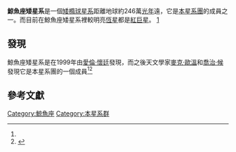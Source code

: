{{Galaxy 
| name = 鯨魚座矮星系
| epoch = [[J2000|J2000]]   
| type = dSph<ref name="ned">{{cite web
  | title=NASA/IPAC Extragalactic Database
  | work=Results for Cetus Dwarf
  | url=http://nedwww.ipac.caltech.edu/
  | accessdate=2006-12-23
  | archive-date=2011-05-14
  | archive-url=https://web.archive.org/web/20110514100451/http://nedwww.ipac.caltech.edu/
  | dead-url=no
  }}</ref>
| ra = {{RA|00|26|11.0}}<ref name="ned" />
| dec = {{DEC|-11|02|40}}<ref name="ned" />
| dist_ly = 2460000 ± 80000 [[光年|ly]]<br /> (755000 ± 24000[[秒差距|pc]])<ref name="McConnachieetal2005">{{cite journal
  | author=McConnachie, A. W.; Irwin, M. J.; Ferguson, A. M. N.; Ibata, R. A.; Lewis, G. F.; Tanvir, N.
  | title=Distances and metallicities for 17 Local Group galaxies
  | journal=Monthly Notices of the Royal Astronomical Society
  | year=2005
  | volume=356
  | issue=4
  | pages=979-997
  | url=http://adsabs.harvard.edu/cgi-bin/nph-bib_query?bibcode=2005MNRAS.356..979M
  | access-date=2008-04-15
  | archive-date=2017-11-03
  | archive-url=https://web.archive.org/web/20171103120740/http://adsabs.harvard.edu/cgi-bin/nph-bib_query?bibcode=2005MNRAS.356..979M
  | dead-url=no
  }}</ref>
| z = 
| appmag_v = 14.4<ref name="ned" />
| size_v =  5′.0 × 4′.3<ref name="ned" />
| constellation name = [[鯨魚座|鯨魚座]]
}}

'''鯨魚座矮星系'''是一個[[矮橢球星系|矮橢球星系]]距離地球約246萬[[光年|光年]]遠，它是[[本星系團|本星系團]]的成員之一。而目前在鯨魚座矮星系裡較明亮[[恆星|恆星]]都是[[紅巨星|紅巨星]]。 [https://web.archive.org/web/20080423194454/http://seds.org/~spider/spider/LG/cet_dw.html]

==發現==
鯨魚座矮星系是在1999年由[[愛倫·懷廷|愛倫·懷廷]]發現，而之後天文學家[[麥克·歐溫|麥克·歐溫]]和[[喬治·候|喬治·候]]發現它是本星系團的一個成員<ref name="McConnachieetal2005" /><ref name="Bergh2000">{{citation
 | last1 = van den Bergh
 | first1 = Sidney
 | authorlink1 = Sidney van den Bergh
 | title = Updated Information on the Local Group
 | year = 2000
 | date = April 2000
 | journal = The Publications of the Astronomical Society of the Pacific
 | volume = 112
 | issue = 770
 | page = 529-536
 | url = http://adsabs.harvard.edu/cgi-bin/nph-bib_query?bibcode=2000PASP..112..529V
 | accessdate = 2008-04-15
 | archive-date = 2019-10-15
 | archive-url = https://web.archive.org/web/20191015050431/http://adsabs.harvard.edu/cgi-bin/nph-bib_query?bibcode=2000PASP..112..529V
 | dead-url = no
 }}</ref>


==參考文獻==
{{reflist}}


[[Category:鯨魚座|Category:鯨魚座]]
[[Category:本星系群|Category:本星系群]]

{{galaxy-stub}}